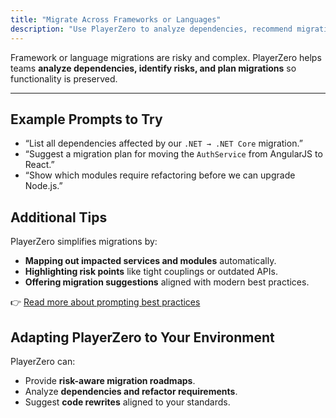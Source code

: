 ```yaml
---
title: "Migrate Across Frameworks or Languages"
description: "Use PlayerZero to analyze dependencies, recommend migration paths, and preserve functionality during modernization."
---
```


Framework or language migrations are risky and complex. PlayerZero helps teams **analyze dependencies, identify risks, and plan migrations** so functionality is preserved.

---

## Example Prompts to Try

- “List all dependencies affected by our `.NET → .NET Core` migration.”  
- “Suggest a migration plan for moving the `AuthService` from AngularJS to React.”  
- “Show which modules require refactoring before we can upgrade Node.js.”  

## Additional Tips

PlayerZero simplifies migrations by:  
- **Mapping out impacted services and modules** automatically.  
- **Highlighting risk points** like tight couplings or outdated APIs.  
- **Offering migration suggestions** aligned with modern best practices.

👉 [Read more about prompting best practices](/how-to-guides/prompting-basics)

## Adapting PlayerZero to Your Environment

PlayerZero can:  
- Provide **risk-aware migration roadmaps**.  
- Analyze **dependencies and refactor requirements**.  
- Suggest **code rewrites** aligned to your standards.
